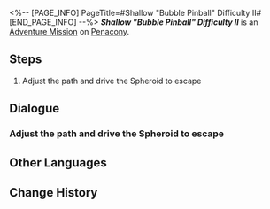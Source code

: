 <%-- [PAGE_INFO]
PageTitle=#Shallow "Bubble Pinball" Difficulty II#
[END_PAGE_INFO] --%>
{{Stub|Dialogue.}}
{{Mission Infobox
|id            = 8020213
|title         = 
|image         = <!--Mission Shallow "Bubble Pinball" Difficulty II.png-->
|type          = Adventure
|event_name    = 
|chapter       = 
|requirements  = {{subst:void|<!--Unknown: {"Type":"Manual"}-->}}
|summary       = <!--official mission summary from Fate's Atlas-->
|characters    = Trailblazer
|startLocation = [[Penacony]] - [[Shallow "Bubble Pinball" Difficulty II]]
|world         = Penacony
|area          = Shallow "Bubble Pinball" Difficulty II
|prev          = 
|next          = 
|rewards       = 
}}
'''''Shallow "Bubble Pinball" Difficulty II''''' is an [[Adventure Mission]] on [[Penacony]].

==Steps==
# Adjust the path and drive the Spheroid to escape

<!--
==Gameplay Notes==

--><!--
==Trial Character==

-->
==Dialogue==
{{Stub Dialogue}}
{{Dialogue End}}

===Adjust the path and drive the Spheroid to escape===
{{Mission Description|type=adventure|location=Shallow "Bubble Pinball" Difficulty II|update|The prison wardens have destroyed the Spheroid lane. You have to manually reroute the course to repair the lanes, or you'll never be able to reunite with your companions.}}
{{Dialogue Start}}
:{{tx}}
{{Dialogue End}}

==Other Languages==
{{Other Languages
|en   = Shallow "Bubble Pinball" Difficulty II
|zhs  = 浅层「气泡弹珠」难度II
|zht  = 淺層「氣泡彈珠」難度II
|ja   = 表層夢境「バブルピンボール」難易度II
|ko   = 얕은 층 「버블 핀볼」 난이도 II
|es   = Burbupinball superficial, dificultad&nbsp;II
|fr   = Surface&nbsp;: «&nbsp;Flipper à bulles&nbsp;» difficulté&nbsp;II
|ru   = Верхний мир: Сферомёт II
|th   = "พินบอลหรรษา" ชั้นตื้น ระดับความยาก II
|vi   = "Bi Bong Bóng" Tầng Cạn - Độ Khó II
|de   = Seicht „Flipperkugel“ Schwierigkeitsgrad II
|id   = "Pinball Gelembung" yang Dangkal: Tingkat Kesulitan II
|pt   = "Pinball de Bolha" Raso Dificuldade II
}}

==Change History==
{{Change History|2.0}}
